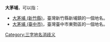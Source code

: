 '''大茅埔'''，可以指：
* [[大茅埔_(新竹縣)|大茅埔 (新竹縣)]]，臺灣新竹縣新埔鎮的一個地名。
* [[大茅埔_(臺中市)|大茅埔 (臺中市)]]，臺灣臺中市東勢區的一個地名。
{{disambig}}
[[Category:三字地名消歧义|Category:三字地名消歧义]]